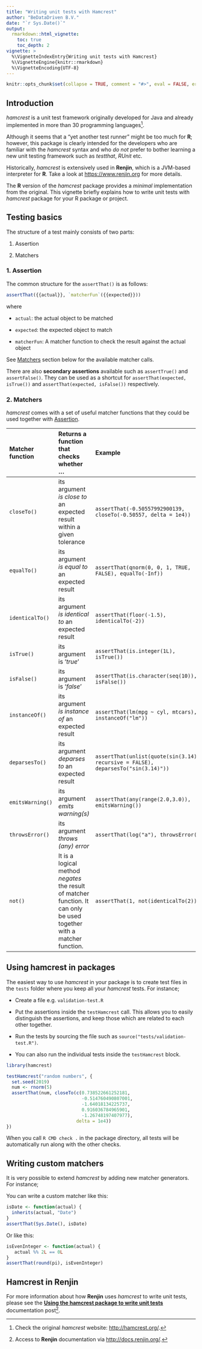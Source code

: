 ```yaml
---
title: "Writing unit tests with Hamcrest"
author: "BeDataDriven B.V."
date: "`r Sys.Date()`"
output:
  rmarkdown::html_vignette:
    toc: true
    toc_depth: 2
vignette: >
  %\VignetteIndexEntry{Writing unit tests with Hamcrest}
  %\VignetteEngine{knitr::rmarkdown}
  %\VignetteEncoding{UTF-8}
---
```


```r
knitr::opts_chunk$set(collapse = TRUE, comment = "#>", eval = FALSE, error = TRUE)
```

## Introduction

*hamcrest* is a unit test framework originally developed for Java and already
implemented in more than 30 programming languages[^1].

Although it seems that a "yet another test runner" might be too much for **R**;
however, this package is clearly intended for the developers who are familiar
with the *hamcrest* syntax and who *do not* prefer to bother learning a new unit
testing framework such as *testthat*, *RUnit* etc.

Historically, *hamcrest* is extensively used in **Renjin**, which is a JVM-based
interpreter for **R**. Take a look at <https://www.renjin.org> for more details.

The **R** version of the *hamcrest* package provides a *minimal* implementation
from the original. This vignette briefly explains how to write unit tests with
*hamcrest* package for your R package or project.

## Testing basics

The structure of a test mainly consists of two parts:

1. Assertion

2. Matchers

### 1. Assertion {#assertion}

The common structure for the `assertThat()` is as follows:
```r
assertThat({{actual}}, `matcherFun`({{expected}}))
```

where

+ `actual`: the actual object to be matched

+ `expected`: the expected object to match

+ `matcherFun`: A matcher function to check the result against the actual object

See [Matchers](#matchers) section below for the available matcher calls.

There are also **secondary assertions** available such as
`assertTrue()` and `assertFalse()`.
They can be used as a shortcut for
`assertThat(expected, isTrue())` and
`assertThat(expected, isFalse())` respectively.

### 2. Matchers {#matchers}

*hamcrest* comes with a set of useful matcher functions that they could be used
together with [Assertion](#assertion).

| Matcher function | Returns a function that checks whether ... | Example |
|:---|:---|:---|
| `closeTo()` | its argument *is close to* an expected result within a given tolerance | `assertThat(-0.50557992900139, closeTo(-0.50557, delta = 1e4))` |
| `equalTo()` | its argument *is equal to* an expected result | `assertThat(qnorm(0, 0, 1, TRUE, FALSE), equalTo(-Inf))` |
| `identicalTo()` | its argument *is identical to* an expected result | `assertThat(floor(-1.5), identicalTo(-2))` |
| `isTrue()` | its argument is '*true*' | `assertThat(is.integer(1L), isTrue())` |
| `isFalse()` | its argument is '*false*' | `assertThat(is.character(seq(10)), isFalse())` |
| `instanceOf()` | its argument *is instance of* an expected result | `assertThat(lm(mpg ~ cyl, mtcars), instanceOf("lm"))` |
| `deparsesTo()` | its argument *deparses to* an expected result | `assertThat(unlist(quote(sin(3.14)), recursive = FALSE), deparsesTo("sin(3.14)"))`
| `emitsWarning()` | its argument *emits warning(s)* | `assertThat(any(range(2.0,3.0)), emitsWarning())`
| `throwsError()` | its argument *throws (any) error* | `assertThat(log("a"), throwsError())`
| `not()` | It is a logical method *negates* the result of matcher function. It can only be used together with a matcher function. | `assertThat(1, not(identicalTo(2)))` |

## Using hamcrest in packages

The easiest way to use *hamcrest* in your package is to create test files in the
`tests` folder where you keep all your *hamcrest* tests. For instance;

- Create a file e.g. `validation-test.R`

- Put the assertions inside the `testHamcrest` call. This allows you to
easily distinguish the assertions, and keep those which are related to each
other together.

- Run the tests by sourcing the file such as `source("tests/validation-test.R")`.

- You can also run the individual tests inside the `testHamcrest` block.

```r
library(hamcrest)

testHamcrest("random numbers", {
  set.seed(2019)
  num <- rnorm(5)
  assertThat(num, closeTo(c(0.738522661252181,
                            -0.514760490807001,
                            -1.64018134225737,
                            0.916036784965901,
                            -1.26748197407977),
                          delta = 1e4))
})
```

When you call `R CMD check .` in the package directory, all tests will be
automatically run along with the other checks.

## Writing custom matchers

It is very possible to extend *hamcrest* by adding new matcher generators.
For instance;

You can write a custom matcher like this:

```r
isDate <- function(actual) {
  inherits(actual, "Date")
}
assertThat(Sys.Date(), isDate)
```

Or like this:

```r
isEvenInteger <- function(actual) {
   actual %% 2L == 0L
}
assertThat(round(pi), isEvenInteger)
```

## Hamcrest in Renjin

For more information about how **Renjin** uses *hamcrest* to write unit tests,
please see the
[**Using the hamcrest package to write unit tests**](http://docs.renjin.org/en/latest/writing-renjin-extensions.html#using-the-hamcrest-package-to-write-unit-tests)
documentation post[^2].

[^1]: Check the original *hamcrest* website: <http://hamcrest.org/>.
[^2]: Access to **Renjin** documentation via <http://docs.renjin.org/>.



